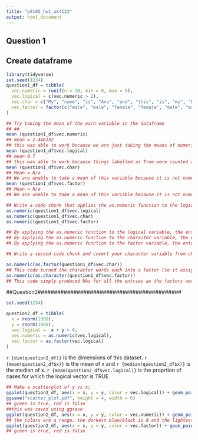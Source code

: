 ```yaml
---
title: "p8105_hw1_ak4123"
output: html_document
---
```

## Question 1

## Create dataframe

```R
library(tidyverse)
set.seed(1234)
question1_df = tibble(
  vec.numeric = runif(n = 10, min = 0, max = 5),
  vec.logical = c(vec.numeric > 2),
  vec.char = c("My", "name", "is", "Anu", "and", "this", "is", "my", "homework", "attempt"),
  vec.factor = factor(c("male", "male", "female", "female", "male", "male", "female", "female", "male", "male"))
)
```
```R
## Try taking the mean of the each variable in the dataframe
## ## 
mean (question1_df$vec.numeric)
## mean = 2.446132
## this was able to work because we are just taking the means of numeric values 
mean (question1_df$vec.logical)
## mean 0.7
## this was able to work because things labelled as True were counted as 1 and False were counted as 2, then the mean was taken of these numeric values. 
mean (question1_df$vec.char)
## Mean = N/a
## We are unable to take a mean of this variable because it is not numeric or logical 
mean (question1_df$vec.factor)
## Mean = N/a
## We are unable to take a mean of this variable because it is not numeric or logical 
```

```r
## Write a code chunk that applies the as.numeric function to the logical, character, and factor variables (show chunk but not output)
as.numeric(question1_df$vec.logical)
as.numeric(question1_df$vec.char)
as.numeric(question1_df$vec.factor)

## By applying the as.numeric function to the logical variable, the entries that should be false are made a 0 and the ones that should be a true are made a 1.
## By applying the as.numeric function to the character variable, the entries were all turned into NA.
## By applying the as.numeric function to the factor variable, the entries that should be male are made a 2 and the ones that should be a woman are made a 1. 
```

```R
## Write a second code chunk and covert your character variable from character to factor to numeric and convert your factor variable from factor to character to numeric 

as.numeric(as.factor(question1_df$vec.char))
## This code turned the character words each into a factor (so it assigned each word a factor) then each factor was given a number when it got convered to numeric. 
as.numeric(as.character(question1_df$vec.factor))
## This code simply produced NAs for all the entries as the factors were unable to be converted to characters. 
```

##Question2############################################
```R
set.seed(1234)

question2_df = tibble(
  x = rnorm(1000),
  y = rnorm(1000),
  vec.logical =  x + y > 0,
  vec.numeric = as.numeric(vec.logical),
  vec.factor = as.factor(vec.logical)
)  
```
`r {dim(question2_df)}` is the dimensions of this dataset.
`r {mean(question2_df$x)}` is the mean of x and `r {median(question2_df$x)}` is the median of x. 
`r {mean(question2_df$vec.logical)}` is the proprtion of cases for which the logical vector is TRUE 

```R
## Make a scatterplot of y vs x;
ggplot(question2_df, aes(x = x, y = y, color = vec.logical)) + geom_point()
ggsave("scatter_plot.pdf", height = 4, width = 6)
## green is true, red is false 
##this was saved using ggsave
ggplot(question2_df, aes(x = x, y = y, color = vec.numeric)) + geom_point()
## the colors are a range, the darkest blue/black is 0 and the lightest blue is 1
ggplot(question2_df, aes(x = x, y = y, color = vec.factor)) + geom_point()
## green is true, red is false 
```


